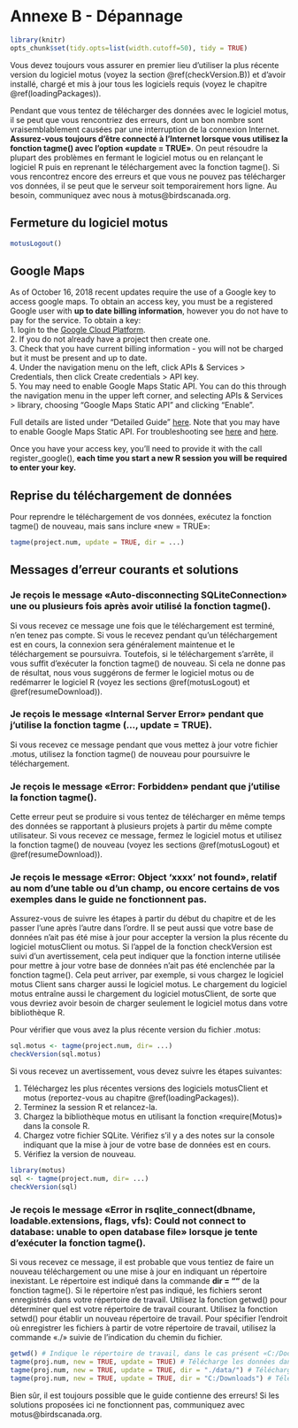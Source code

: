 # Annexe B - Dépannage {#appendixB}

```r

library(knitr)
opts_chunk$set(tidy.opts=list(width.cutoff=50), tidy = TRUE)

```

Vous devez toujours vous assurer en premier lieu d’utiliser la plus récente version du logiciel motus (voyez la section \@ref(checkVersion.B)) et d’avoir installé, chargé et mis à jour tous les logiciels requis (voyez le chapitre \@ref(loadingPackages)).  

Pendant que vous tentez de télécharger des données avec le logiciel motus, il se peut que vous rencontriez des erreurs, dont un bon nombre sont vraisemblablement causées par une interruption de la connexion Internet. **Assurez-vous toujours d’être connecté à l’Internet lorsque vous utilisez la fonction tagme() avec l’option «update = TRUE»**. On peut résoudre la plupart des problèmes en fermant le logiciel motus ou en relançant le logiciel R puis en reprenant le téléchargement avec la fonction tagme(). Si vous rencontrez encore des erreurs et que vous ne pouvez pas télécharger vos données, il se peut que le serveur soit temporairement hors ligne. Au besoin, communiquez avec nous à motus@birdscanada.org.

## Fermeture du logiciel motus {#motusLogout}
```r
motusLogout()
```

## Google Maps {#googleMapsKey}
As of October 16, 2018 recent updates require the use of a Google key to access google maps. To obtain an access key, you must be a registered Google user with **up to date billing information**, however you do not have to pay for the service. To obtain a key:  
1. login to the [Google Cloud Platform](https://cloud.google.com/console/google/maps-apis/overview).  
2. If you do not already have a project then create one.  
3. Check that you have current billing information - you will not be charged but it must be present and up to date.  
4. Under the navigation menu on the left, click APIs & Services > Credentials, then click Create credentials > API key.   
5. You may need to enable Google Maps Static API. You can do this through the navigation menu in the upper left corner, and selecting APIs & Services > library, choosing "Google Maps Static API" and clicking "Enable".

Full details are listed under "Detailed Guide" [here](https://developers.google.com/maps/documentation/javascript/get-api-key). Note that you may have to enable Google Maps Static API. For troubleshooting see [here](https://groups.google.com/forum/#!topic/motus-wts/UxqFIO6Pcmo) and [here](https://groups.google.com/forum/#!topic/motus-wts/UxqFIO6Pcmo and https://github.com/dkahle/ggmap/issues/51).

Once you have your access key, you'll need to provide it with the call register_google(), **each time you start a new R session you will be required to enter your key.**

## Reprise du téléchargement de données {#resumeDownload}

Pour reprendre le téléchargement de vos données, exécutez la fonction tagme() de nouveau, mais sans inclure «new = TRUE»:

```r
tagme(project.num, update = TRUE, dir = ...)
```

## Messages d'erreur courants et solutions

### Je reçois le message «Auto-disconnecting SQLiteConnection» une ou plusieurs fois après avoir utilisé la fonction tagme().

Si vous recevez ce message une fois que le téléchargement est terminé, n'en tenez pas compte. Si vous le recevez pendant qu’un téléchargement est en cours, la connexion sera généralement maintenue et le téléchargement se poursuivra. Toutefois, si le téléchargement s’arrête, il vous suffit d’exécuter la fonction tagme() de nouveau. Si cela ne donne pas de résultat, nous vous suggérons de fermer le logiciel motus ou de redémarrer le logiciel R (voyez les sections \@ref(motusLogout) et \@ref(resumeDownload)).

### Je reçois le message «Internal Server Error» pendant que j'utilise la fonction tagme (..., update = TRUE).

Si vous recevez ce message pendant que vous mettez à jour votre fichier .motus, utilisez la fonction tagme() de nouveau pour poursuivre le téléchargement.

### Je reçois le message «Error: Forbidden» pendant que j'utilise la fonction tagme().

Cette erreur peut se produire si vous tentez de télécharger en même temps des données se rapportant à plusieurs projets à partir du même compte utilisateur. Si vous recevez ce message, fermez le logiciel motus et utilisez la fonction tagme() de nouveau (voyez les sections \@ref(motusLogout) et \@ref(resumeDownload)).

### Je reçois le message «Error: Object 'xxxx' not found», relatif au nom d'une table ou d'un champ, ou encore certains de vos exemples dans le guide ne fonctionnent pas.  

Assurez-vous de suivre les étapes à partir du début du chapitre et de les passer l’une après l’autre dans l’ordre. Il se peut aussi que votre base de données n’ait pas été mise à jour pour accepter la version la plus récente du logiciel motusClient ou motus. Si l’appel de la fonction checkVersion est suivi d’un avertissement, cela peut indiquer que la fonction interne utilisée pour mettre à jour votre base de données n’ait pas été enclenchée par la fonction tagme(). Cela peut arriver, par exemple, si vous chargez le logiciel motus Client sans charger aussi le logiciel motus. Le chargement du logiciel motus entraîne aussi le chargement du logiciel motusClient, de sorte que vous devriez avoir besoin de charger seulement le logiciel motus dans votre bibliothèque R. 

Pour vérifier que vous avez la plus récente version du fichier .motus:

```r
sql.motus <- tagme(project.num, dir= ...)
checkVersion(sql.motus)
```

Si vous recevez un avertissement, vous devez suivre les étapes suivantes:

1. Téléchargez les plus récentes versions des logiciels motusClient et motus (reportez-vous au chapitre \@ref(loadingPackages)).
2. Terminez la session R et relancez-la.
3. Chargez la bibliothèque motus en utilisant la fonction «require(Motus)» dans la console R.
4. Chargez votre fichier SQLite. Vérifiez s'il y a des notes sur la console indiquant que la mise à jour de votre base de données est en cours.
5. Vérifiez la version de nouveau.

```r
library(motus)
sql <- tagme(project.num, dir= ...)
checkVersion(sql)
```

### Je reçois le message «Error in rsqlite_connect(dbname, loadable.extensions, flags, vfs): Could not connect to database: unable to open database file» lorsque je tente d’exécuter la fonction tagme().
Si vous recevez ce message, il est probable que vous tentiez de faire un nouveau téléchargement ou une mise à jour en indiquant un répertoire inexistant. Le répertoire est indiqué dans la commande **dir = ""** de la fonction tagme(). Si le répertoire n’est pas indiqué, les fichiers seront enregistrés dans votre répertoire de travail. Utilisez la fonction getwd() pour déterminer quel est votre répertoire de travail courant. Utilisez la fonction setwd() pour établir un nouveau répertoire de travail. Pour spécifier l’endroit où enregistrer les fichiers à partir de votre répertoire de travail, utilisez la commande «./» suivie de l’indication du chemin du fichier.
```r
getwd() # Indique le répertoire de travail, dans le cas présent «C:/Documents».
tagme(proj.num, new = TRUE, update = TRUE) # Télécharge les données dans votre répertoire de travail.
tagme(proj.num, new = TRUE, update = TRUE, dir = "./data/") # Télécharge les données dans le dossier de données qui se trouve dans votre répertoire de travail, c.-à-d. le chemin de fichier C:/Documents/data.
tagme(proj.num, new = TRUE, update = TRUE, dir = "C:/Downloads") # Télécharge les données en suivant le chemin de fichier C:/Downloads.
```



Bien sûr, il est toujours possible que le guide contienne des erreurs! Si les solutions proposées ici ne fonctionnent pas, communiquez avec motus@birdscanada.org.